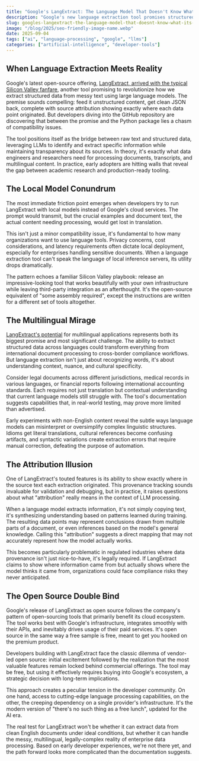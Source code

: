 ```yaml
---
title: "Google's LangExtract: The Language Model That Doesn't Know What It's Doing"
description: "Google's new language extraction tool promises structured data from messy text, but developers are discovering it's more complicated than advertised."
slug: googles-langextract-the-language-model-that-doesnt-know-what-its-doing
image: "/blog/2025/seo-friendly-image-name.webp"
date: 2025-09-04
tags: ["ai", "language-processing", "google", "llms"]
categories: ["artificial-intelligence", "developer-tools"]
---
```


## When Language Extraction Meets Reality

Google's latest open-source offering, [LangExtract, arrived with the typical Silicon Valley fanfare](/blog/2025-08/langextract-how-google-brought-nlp-back), another tool promising to revolutionize how we extract structured data from messy text using large language models. The premise sounds compelling: feed it unstructured content, get clean JSON back, complete with source attribution showing exactly where each data point originated. But developers diving into the GitHub repository are discovering that between the promise and the Python package lies a chasm of compatibility issues.

The tool positions itself as the bridge between raw text and structured data, leveraging LLMs to identify and extract specific information while maintaining transparency about its sources. In theory, it's exactly what data engineers and researchers need for processing documents, transcripts, and multilingual content. In practice, early adopters are hitting walls that reveal the gap between academic research and production-ready tooling.

## The Local Model Conundrum

The most immediate friction point emerges when developers try to run LangExtract with local models instead of Google's cloud services. The prompt would transmit, but the crucial examples and document text, the actual content needing processing, would get lost in translation.

This isn't just a minor compatibility issue, it's fundamental to how many organizations want to use language tools. Privacy concerns, cost considerations, and latency requirements often dictate local deployment, especially for enterprises handling sensitive documents. When a language extraction tool can't speak the language of local inference servers, its utility drops dramatically.

The pattern echoes a familiar Silicon Valley playbook: release an impressive-looking tool that works beautifully with your own infrastructure while leaving third-party integration as an afterthought. It's the open-source equivalent of "some assembly required", except the instructions are written for a different set of tools altogether.

## The Multilingual Mirage

[LangExtract's potential](/blog/2025-08/langextract-how-google-brought-nlp-back) for multilingual applications represents both its biggest promise and most significant challenge. The ability to extract structured data across languages could transform everything from international document processing to cross-border compliance workflows. But language extraction isn't just about recognizing words, it's about understanding context, nuance, and cultural specificity.

Consider legal documents across different jurisdictions, medical records in various languages, or financial reports following international accounting standards. Each requires not just translation but contextual understanding that current language models still struggle with. The tool's documentation suggests capabilities that, in real-world testing, may prove more limited than advertised.

Early experiments with non-English content reveal the subtle ways language models can misinterpret or oversimplify complex linguistic structures. Idioms get literal translations, cultural references become confusing artifacts, and syntactic variations create extraction errors that require manual correction, defeating the purpose of automation.

## The Attribution Illusion

One of LangExtract's touted features is its ability to show exactly where in the source text each extraction originated. This provenance tracking sounds invaluable for validation and debugging, but in practice, it raises questions about what "attribution" really means in the context of LLM processing.

When a language model extracts information, it's not simply copying text, it's synthesizing understanding based on patterns learned during training. The resulting data points may represent conclusions drawn from multiple parts of a document, or even inferences based on the model's general knowledge. Calling this "attribution" suggests a direct mapping that may not accurately represent how the model actually works.

This becomes particularly problematic in regulated industries where data provenance isn't just nice-to-have, it's legally required. If LangExtract claims to show where information came from but actually shows where the model thinks it came from, organizations could face compliance risks they never anticipated.

## The Open Source Double Bind

Google's release of LangExtract as open source follows the company's pattern of open-sourcing tools that primarily benefit its cloud ecosystem. The tool works best with Google's infrastructure, integrates smoothly with their APIs, and inevitably drives usage of their paid services. It's open source in the same way a free sample is free, meant to get you hooked on the premium product.

Developers building with LangExtract face the classic dilemma of vendor-led open source: initial excitement followed by the realization that the most valuable features remain locked behind commercial offerings. The tool may be free, but using it effectively requires buying into Google's ecosystem, a strategic decision with long-term implications.

This approach creates a peculiar tension in the developer community. On one hand, access to cutting-edge language processing capabilities, on the other, the creeping dependency on a single provider's infrastructure. It's the modern version of "there's no such thing as a free lunch", updated for the AI era.

The real test for LangExtract won't be whether it can extract data from clean English documents under ideal conditions, but whether it can handle the messy, multilingual, legally-complex reality of enterprise data processing. Based on early developer experiences, we're not there yet, and the path forward looks more complicated than the documentation suggests.
